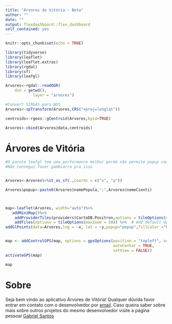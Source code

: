 ```yaml
---
title: "Árvores de Vitória - Beta"
author: ""
date: ""
output: flexdashboard::flex_dashboard
self_contained: yes
---
```


```r
knitr::opts_chunk$set(echo = TRUE)
```

```r
library(tidyverse)
library(leaflet)
library(leaflet.extras)
library(rgdal)
library(sf)
library(leafgl)
```

```r
Arvores<-rgdal::readOGR(
	dsn = getwd(), 
			layer = "arvores")
```

```r
#Convert SIRGAS para WGS
Arvores<-spTransform(Arvores,CRS("+proj=longlat"))
```


```r
centroids<-rgeos::gCentroid(Arvores,byid=TRUE)

Arvores<-cbind(Arvores@data,centroids)
```

# Árvores de Vitória 

```r
#O pacote leafgl tem uma performance melhor porém não permite popup com multiplas linhas. 
#Não consegui fazer gambiarra pra isso


Arvores<-Arvores%>%st_as_sf(.,coords = c("x", "y"))

Arvores$popup<-paste0(Arvores$nomePopula,";",Arvores$nomeCienti)



map<-leaflet(Arvores, width="auto")%>%
   addMiniMap()%>%
    addProviderTiles(providers$CartoDB.Positron,options = tileOptions(maxZoom = 50))%>%
    addTiles(options = tileOptions(maxZoom = 50)) %>%  # Add default OpenStreetMap map tiles
addGlPoints(data=Arvores,lng = ~x, lat = ~y,popup="popup",fillColor ="blueviolet",fillOpacity = 1)


map <- addControlGPS(map, options = gpsOptions(position = "topleft", activate = TRUE, 
                                               autoCenter = TRUE, 
                                               setView = FALSE))
activateGPS(map)

map

```


# Sobre

Seja bem vindo ao aplicativo Árvores de Vitória! Qualquer dúvida favor entrar em contato com o desenvolvedor por [email](mailto:ssantos.gabriel@gmail.com). Caso queira saber sobre mais sobre outros projetos do mesmo desenvolvedor visite a página pessoal [Gabriel Santos](https://ecosantos.netlify.app/)

